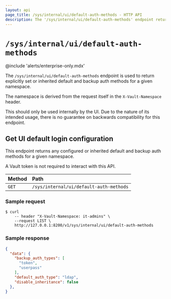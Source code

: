 ```yaml
---
layout: api
page_title: /sys/internal/ui/default-auth-methods - HTTP API
description: The '/sys/internal/ui/default-auth-methods' endpoint returns any configured or inherited default and backup auth methods for a given namespace.
---
```


# `/sys/internal/ui/default-auth-methods`

@include 'alerts/enterprise-only.mdx'

The `/sys/internal/ui/default-auth-methods` endpoint is used to return explicitly set or inherited default and backup auth methods for a given namespace.

The namespace is derived from the request itself in the `X-Vault-Namespace` header.

This should only be used internally by the UI. Due to the nature of its
intended usage, there is no guarantee on backwards compatibility for this endpoint.

## Get UI default login configuration

This endpoint returns any configured or inherited default and backup auth methods for a given namespace.

<Note title="Unauthenticated">
A Vault token is not required to interact with this API.
</Note>

| Method | Path                                        |
| :----- | :------------------------------------------ |
| `GET`  | `/sys/internal/ui/default-auth-methods` |

### Sample request

```shell-session
$ curl
    -- header "X-Vault-Namespace: it-admins" \
    --request LIST \
    http://127.0.0.1:8200/v1/sys/internal/ui/default-auth-methods
```

### Sample response

```json
{
  "data": {
    "backup_auth_types": [
      "token",
      "userpass"
    ],
    "default_auth_type": "ldap",
    "disable_inheritance": false
  },
}
```
